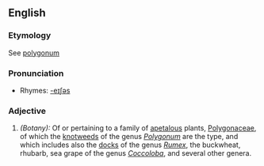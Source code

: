 ==English==

===Etymology===
See [[polygonum]]

===Pronunciation===
*Rhymes: [[Rhymes:English:-eɪʃəs|-eɪʃəs]]

===Adjective===
{{en-adj}}

# ''(Botany):'' Of or pertaining to a family of [[apetalous]] plants, [[Polygonaceae]], of which the [[knotweed]]s of the genus ''[[Polygonum]]'' are the type, and which includes also the [[docks]] of the genus ''[[Rumex]]'', the buckwheat, rhubarb, sea grape of the genus ''[[Coccoloba]]'', and several other genera.